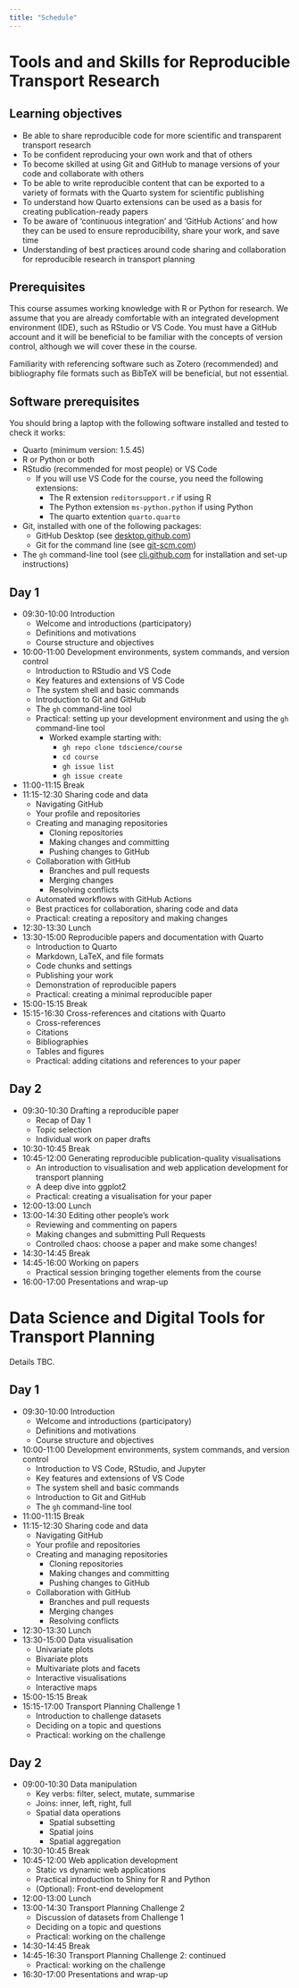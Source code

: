 ```yaml
---
title: "Schedule"
---
```


# Tools and and Skills for Reproducible Transport Research

<!-- Course team (TBC):

Robin Lovelace, Rosa Felix, TBC -->

## Learning objectives

- Be able to share reproducible code for more scientific and transparent transport research
- To be confident reproducing your own work and that of others
- To become skilled at using Git and GitHub to manage versions of your code and collaborate with others
- To be able to write reproducible content that can be exported to a variety of formats with the Quarto system for scientific publishing
- To understand how Quarto extensions can be used as a basis for creating publication-ready papers
- To be aware of 'continuous integration' and 'GitHub Actions' and how they can be used to ensure reproducibility, share your work, and save time
- Understanding of best practices around code sharing and collaboration for reproducible research in transport planning

## Prerequisites

This course assumes working knowledge with R or Python for research.
We assume that you are already comfortable with an integrated development environment (IDE), such as RStudio or VS Code.
You must have a GitHub account and it will be beneficial to be familiar with the concepts of version control, although we will cover these in the course.

Familiarity with referencing software such as Zotero (recommended) and bibliography file formats such as BibTeX will be beneficial, but not essential.

## Software prerequisites

You should bring a laptop with the following software installed and tested to check it works:

- Quarto (minimum version: 1.5.45)
- R or Python or both
- RStudio (recommended for most people) or VS Code
  - If you will use VS Code for the course, you need the following extensions:
    - The R extension `reditorsupport.r` if using R
    - The Python extension `ms-python.python` if using Python
    - The quarto extention `quarto.quarto`
- Git, installed with one of the following packages:
  - GitHub Desktop (see [desktop.github.com](https://desktop.github.com/))
  - Git for the command line (see [git-scm.com](https://git-scm.com/book/en/v2/Getting-Started-Installing-Git))
- The `gh` command-line tool (see [cli.github.com](https://cli.github.com/) for installation and set-up instructions)

## Day 1

- 09:30-10:00 Introduction
  - Welcome and introductions (participatory)
  - Definitions and motivations
  - Course structure and objectives 
- 10:00-11:00 Development environments, system commands, and version control
  - Introduction to RStudio and VS Code
  - Key features and extensions of VS Code
  - The system shell and basic commands
  - Introduction to Git and GitHub
  - The `gh` command-line tool
  - Practical: setting up your development environment and using the `gh` command-line tool
    - Worked example starting with:
      - `gh repo clone tdscience/course`
      - `cd course`
      - `gh issue list`
      - `gh issue create` 
- 11:00-11:15 Break
- 11:15-12:30 Sharing code and data
  - Navigating GitHub
  - Your profile and repositories
  - Creating and managing repositories
    - Cloning repositories
    - Making changes and committing
    - Pushing changes to GitHub
  - Collaboration with GitHub
    - Branches and pull requests
    - Merging changes
    - Resolving conflicts
  - Automated workflows with GitHub Actions
  - Best practices for collaboration, sharing code and data
  - Practical: creating a repository and making changes
- 12:30-13:30 Lunch
- 13:30-15:00 Reproducible papers and documentation with Quarto
    - Introduction to Quarto
    - Markdown, LaTeX, and file formats
    - Code chunks and settings
    - Publishing your work
    - Demonstration of reproducible papers
    - Practical: creating a minimal reproducible paper
- 15:00-15:15 Break
- 15:15-16:30 Cross-references and citations with Quarto
    - Cross-references
    - Citations
    - Bibliographies
    - Tables and figures
    - Practical: adding citations and references to your paper

## Day 2

- 09:30-10:30 Drafting a reproducible paper
  - Recap of Day 1
  - Topic selection
  - Individual work on paper drafts
- 10:30-10:45 Break
- 10:45-12:00 Generating reproducible publication-quality visualisations
  - An introduction to visualisation and web application development for transport planning
  - A deep dive into ggplot2
  - Practical: creating a visualisation for your paper
  <!-- - Interactive content for papers
  - Static vs dynamic web applications
  - Practical introduction to Shiny for R and Python
  - (Optional): Front-end development -->
- 12:00-13:00 Lunch
- 13:00-14:30 Editing other people's work
  - Reviewing and commenting on papers
  - Making changes and submitting Pull Requests
  - Controlled chaos: choose a paper and make some changes!
- 14:30-14:45 Break
- 14:45-16:00 Working on papers
  - Practical session bringing together elements from the course
- 16:00-17:00 Presentations and wrap-up

<!-- Ideas:
- Web app development
- Visualisation
- Getting your work out there
- Deciding which tools to use -->

# Data Science and Digital Tools for Transport Planning

Details TBC.

## Day 1

- 09:30-10:00 Introduction
  - Welcome and introductions (participatory)
  - Definitions and motivations
  - Course structure and objectives 
- 10:00-11:00 Development environments, system commands, and version control
  - Introduction to VS Code, RStudio, and Jupyter
  - Key features and extensions of VS Code
  - The system shell and basic commands
  - Introduction to Git and GitHub
  - The `gh` command-line tool
- 11:00-11:15 Break
- 11:15-12:30 Sharing code and data
  - Navigating GitHub
  - Your profile and repositories
  - Creating and managing repositories
    - Cloning repositories
    - Making changes and committing
    - Pushing changes to GitHub
  - Collaboration with GitHub
    - Branches and pull requests
    - Merging changes
    - Resolving conflicts
- 12:30-13:30 Lunch
- 13:30-15:00 Data visualisation
  - Univariate plots
  - Bivariate plots
  - Multivariate plots and facets
  - Interactive visualisations
  - Interactive maps
- 15:00-15:15 Break
- 15:15-17:00 Transport Planning Challenge 1
   - Introduction to challenge datasets
   - Deciding on a topic and questions
   - Practical: working on the challenge

## Day 2

- 09:00-10:30 Data manipulation
    - Key verbs: filter, select, mutate, summarise
    - Joins: inner, left, right, full
    - Spatial data operations
      - Spatial subsetting
      - Spatial joins
      - Spatial aggregation
- 10:30-10:45 Break
- 10:45-12:00 Web application development
  - Static vs dynamic web applications
  - Practical introduction to Shiny for R and Python
  - (Optional): Front-end development
- 12:00-13:00 Lunch
- 13:00-14:30 Transport Planning Challenge 2
  - Discussion of datasets from Challenge 1
  - Deciding on a topic and questions
  - Practical: working on the challenge
- 14:30-14:45 Break
- 14:45-16:30 Transport Planning Challenge 2: continued
  - Practical: working on the challenge
- 16:30-17:00 Presentations and wrap-up


